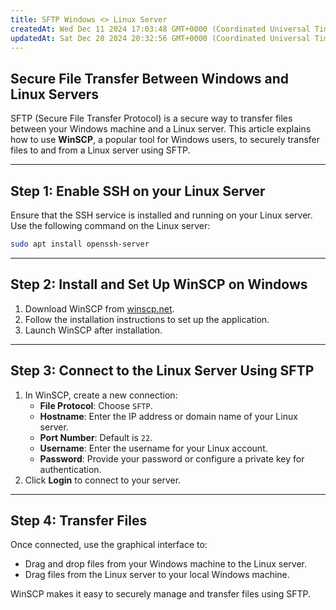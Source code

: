 ```yaml
---
title: SFTP Windows <> Linux Server
createdAt: Wed Dec 11 2024 17:03:48 GMT+0000 (Coordinated Universal Time)
updatedAt: Sat Dec 28 2024 20:32:56 GMT+0000 (Coordinated Universal Time)
---
```


## Secure File Transfer Between Windows and Linux Servers

SFTP (Secure File Transfer Protocol) is a secure way to transfer files between your Windows machine and a Linux server. This article explains how to use **WinSCP**, a popular tool for Windows users, to securely transfer files to and from a Linux server using SFTP.

---

## Step 1: Enable SSH on your Linux Server

Ensure that the SSH service is installed and running on your Linux server. Use the following command on the Linux server:

```bash Bash
sudo apt install openssh-server
```

---

## Step 2: Install and Set Up WinSCP on Windows

1. Download WinSCP from [winscp.net](https://winscp.net/).
2. Follow the installation instructions to set up the application.
3. Launch WinSCP after installation.

---

## Step 3: Connect to the Linux Server Using SFTP

1. In WinSCP, create a new connection:
   - **File Protocol**: Choose `SFTP`.
   - **Hostname**: Enter the IP address or domain name of your Linux server.
   - **Port Number**: Default is `22`.
   - **Username**: Enter the username for your Linux account.
   - **Password**: Provide your password or configure a private key for authentication.
2. Click **Login** to connect to your server.

---

## Step 4: Transfer Files

Once connected, use the graphical interface to:

- Drag and drop files from your Windows machine to the Linux server.
- Drag files from the Linux server to your local Windows machine.

WinSCP makes it easy to securely manage and transfer files using SFTP.
